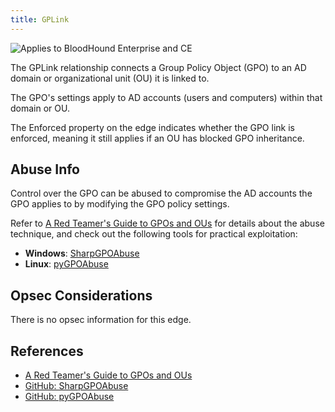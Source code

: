 ```yaml
---
title: GPLink
---
```


<img noZoom src="/assets/enterprise-AND-community-edition-pill-tag.svg" alt="Applies to BloodHound Enterprise and CE"/>


The GPLink relationship connects a Group Policy Object (GPO) to an AD domain or organizational unit (OU) it is linked to.

The GPO's settings apply to AD accounts (users and computers) within that domain or OU.

The Enforced property on the edge indicates whether the GPO link is enforced, meaning it still applies if an OU has blocked GPO inheritance.

## Abuse Info

Control over the GPO can be abused to compromise the AD accounts the GPO applies to by modifying the GPO policy settings.

Refer to [A Red Teamer's Guide to GPOs and OUs](https://wald0.com/?p=179) for details about the abuse technique, and check out the following tools for practical exploitation:
 - **Windows**: [SharpGPOAbuse](https://github.com/FSecureLABS/SharpGPOAbuse)
 - **Linux**: [pyGPOAbuse](https://github.com/Hackndo/pyGPOAbuse)

## Opsec Considerations

There is no opsec information for this edge.

## References

* [A Red Teamer's Guide to GPOs and OUs](https://wald0.com/?p=179)
* [GitHub: SharpGPOAbuse](https://github.com/FSecureLABS/SharpGPOAbuse)
* [GitHub: pyGPOAbuse](https://github.com/Hackndo/pyGPOAbuse)

